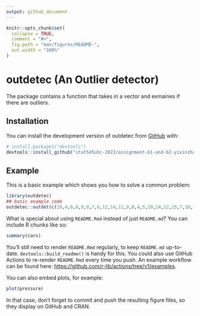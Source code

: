 ```yaml
---
output: github_document
---
```


<!-- README.md is generated from README.Rmd. Please edit that file -->

```r
knitr::opts_chunk$set(
  collapse = TRUE,
  comment = "#>",
  fig.path = "man/figures/README-",
  out.width = "100%"
)
```

# outdetec (An Outlier detector)

<!-- badges: start -->
<!-- badges: end -->

The package contains a function that takes in a vector and exmaines if there are outliers.

## Installation

You can install the development version of outdetec from [GitHub](https://github.com/) with:

``` r
# install.packages("devtools")
devtools::install_github("stat545ubc-2022/assignment-b1-and-b2-yixinzhang12", build_vignettes = FALSE, ref = "0.1.0")
```

## Example

This is a basic example which shows you how to solve a common problem:

```r
library(outdetec)
## basic example code
outdetec::outdet(c(10,4,6,8,9,8,7,6,12,14,11,9,8,4,5,10,14,12,15,7,10,14,24,28), 3)
```

What is special about using `README.Rmd` instead of just `README.md`? You can include R chunks like so:

```r
summary(cars)
```

You'll still need to render `README.Rmd` regularly, to keep `README.md` up-to-date. `devtools::build_readme()` is handy for this. You could also use GitHub Actions to re-render `README.Rmd` every time you push. An example workflow can be found here: <https://github.com/r-lib/actions/tree/v1/examples>.

You can also embed plots, for example:

```r
plot(pressure)
```

In that case, don't forget to commit and push the resulting figure files, so they display on GitHub and CRAN.
